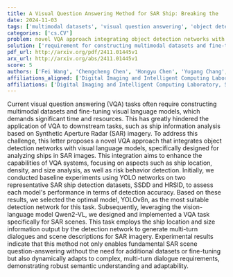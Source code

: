 ```yaml
---
title: A Visual Question Answering Method for SAR Ship: Breaking the   Requirement for Multimodal Dataset Construction and Model Fine-Tuning
date: 2024-11-03
tags: ['multimodal datasets', 'visual question answering', 'object detection networks', 'YOLO networks', 'Qwen2-VL', 'Synthetic Aperture Radar', 'multi-turn dialogues', 'ship information analysis', 'semantic understanding', 'visual language models', 'SAR ship detection', 'scene descriptions']
categories: ['cs.CV']
problem: novel VQA approach integrating object detection networks with visual language models
solution: ['requirement for constructing multimodal datasets and fine-tuning visual language models']
pdf_url: http://arxiv.org/pdf/2411.01445v1
arx_url: http://arxiv.org/abs/2411.01445v1
score: 5
authors: ['Fei Wang', 'Chengcheng Chen', 'Hongyu Chen', 'Yugang Chang', 'Weiming Zeng']
affiliations_aligned: ['Digital Imaging and Intelligent Computing Laboratory, Shanghai Maritime University, Shanghai 201306, China', 'Digital Imaging and Intelligent Computing Laboratory, Shanghai Maritime University, Shanghai 201306, China', 'Digital Imaging and Intelligent Computing Laboratory, Shanghai Maritime University, Shanghai 201306, China', 'Digital Imaging and Intelligent Computing Laboratory, Shanghai Maritime University, Shanghai 201306, China', 'Digital Imaging and Intelligent Computing Laboratory, Shanghai Maritime University, Shanghai 201306, China']
affiliations: ['Digital Imaging and Intelligent Computing Laboratory, Shanghai Maritime University, Shanghai 201306, China']
---
```



Current visual question answering (VQA) tasks often require constructing multimodal datasets and fine-tuning visual language models, which demands significant time and resources. This has greatly hindered the application of VQA to downstream tasks, such as ship information analysis based on Synthetic Aperture Radar (SAR) imagery. To address this challenge, this letter proposes a novel VQA approach that integrates object detection networks with visual language models, specifically designed for analyzing ships in SAR images. This integration aims to enhance the capabilities of VQA systems, focusing on aspects such as ship location, density, and size analysis, as well as risk behavior detection. Initially, we conducted baseline experiments using YOLO networks on two representative SAR ship detection datasets, SSDD and HRSID, to assess each model's performance in terms of detection accuracy. Based on these results, we selected the optimal model, YOLOv8n, as the most suitable detection network for this task. Subsequently, leveraging the vision-language model Qwen2-VL, we designed and implemented a VQA task specifically for SAR scenes. This task employs the ship location and size information output by the detection network to generate multi-turn dialogues and scene descriptions for SAR imagery. Experimental results indicate that this method not only enables fundamental SAR scene question-answering without the need for additional datasets or fine-tuning but also dynamically adapts to complex, multi-turn dialogue requirements, demonstrating robust semantic understanding and adaptability.